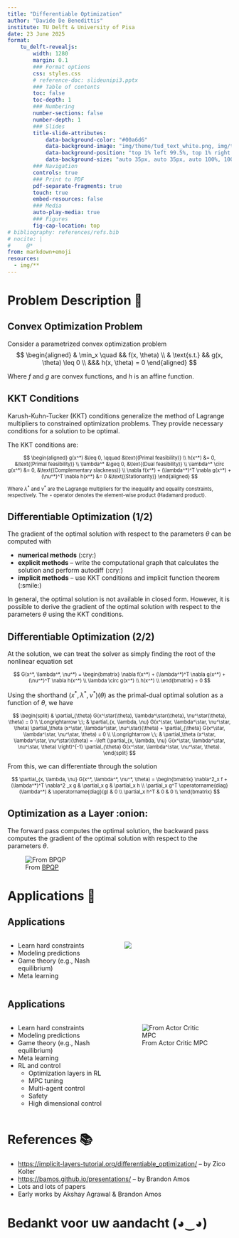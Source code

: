 ```yaml
---
title: "Differentiable Optimization"
author: "Davide De Benedittis"
institute: TU Delft & University of Pisa
date: 23 June 2025
format:
    tu_delft-revealjs:
        width: 1280
        margin: 0.1
        ### Format options
        css: styles.css
        # reference-doc: slideunipi3.pptx
        ### Table of contents
        toc: false
        toc-depth: 1
        ### Numbering
        number-sections: false
        number-depth: 1
        ### Slides
        title-slide-attributes:
            data-background-color: "#00a6d6"
            data-background-image: "img/theme/tud_text_white.png, img/theme/unipi_text_white.webp, img/theme/ducks.png, img/theme/p1.png"
            data-background-position: "top 1% left 99.5%, top 1% right 99.5%, top 0% right 0%, top 0% right 0%"
            data-background-size: "auto 35px, auto 35px, auto 100%, 100% 100%"
        ### Navigation
        controls: true
        ### Print to PDF
        pdf-separate-fragments: true
        touch: true
        embed-resources: false
        ### Media
        auto-play-media: true
        ### Figures
        fig-cap-location: top
# bibliography: references/refs.bib
# nocite: |
#     @*
from: markdown+emoji
resources:
  - img/**
---
```


# Problem Description 📝 {visibility="uncounted"}

## Convex Optimization Problem

Consider a parametrized convex optimization problem
$$
\begin{aligned}
& \min_x \quad && f(x, \theta) \\
& \text{s.t.} && g(x, \theta) \leq 0 \\
&&& h(x, \theta) = 0
\end{aligned}
$$

Where $f$ and $g$ are convex functions, and $h$ is an affine function.

## KKT Conditions

Karush-Kuhn-Tucker (KKT) conditions generalize the method of Lagrange multipliers to constrained optimization problems.
They provide necessary conditions for a solution to be optimal.

The KKT conditions are:

::: {style="font-size: 80%;"}
$$
\begin{aligned}
g(x^*) &\leq 0, \qquad &\text{(Primal feasibility)} \\
h(x^*) &= 0, &\text{(Primal feasibility)} \\
\lambda^* &\geq 0, &\text{(Dual feasibility)} \\
\lambda^* \circ g(x^*) &= 0, &\text{(Complementary slackness)} \\
\nabla f(x^*) + (\lambda^*)^T \nabla g(x^*) + (\nu^*)^T \nabla h(x^*) &= 0 &\text{(Stationarity)}
\end{aligned}
$$
:::

::: {style="font-size: 80%;"}
Where $\lambda^*$ and $\nu^*$ are the Lagrange multipliers for the inequality and equality constraints, respectively.
The $\circ$ operator denotes the element-wise product (Hadamard product).
:::

## Differentiable Optimization (1/2)

The gradient of the optimal solution with respect to the parameters $\theta$ can be computed with

- **numerical methods** (:cry:)
- **explicit methods** -- write the computational graph that calculates the solution and perform autodiff (:cry:)
- **implicit methods** -- use KKT conditions and implicit function theorem (:smile:)

In general, the optimal solution is not available in closed form.
However, it is possible to derive the gradient of the optimal solution with respect to the parameters $\theta$ using the KKT conditions.

## Differentiable Optimization (2/2) {.smaller}

At the solution, we can treat the solver as simply finding the root of the nonlinear equation set

::: {style="font-size: 80%;"}
$$
G(x^*, \lambda^*, \nu^*) = \begin{bmatrix}
\nabla f(x^*) + (\lambda^*)^T \nabla g(x^*) + (\nu^*)^T \nabla h(x^*) \\
\lambda \circ g(x^*) \\
h(x^*) \\
\end{bmatrix} = 0
$$
:::

Using the shorthand $(x^*, \lambda^*, \nu^*)(\theta)$ as the primal-dual optimal solution as a function of $\theta$, we have

::: {style="font-size: 80%;"}
$$
\begin{split}
& \partial_{\theta} G(x^\star(\theta), \lambda^\star(\theta), \nu^\star(\theta), \theta) = 0 \\
\Longrightarrow \;\; & \partial_{x, \lambda, \nu} G(x^\star, \lambda^\star, \nu^\star, \theta) \partial_\theta (x^\star, \lambda^\star, \nu^\star)(\theta) + \partial_{\theta} G(x^\star, \lambda^\star, \nu^\star, \theta) = 0 \\
\Longrightarrow \;\; & \partial_\theta (x^\star, \lambda^\star, \nu^\star)(\theta) = -\left (\partial_{x, \lambda, \nu} G(x^\star, \lambda^\star, \nu^\star, \theta) \right)^{-1} \partial_{\theta} G(x^\star, \lambda^\star, \nu^\star, \theta).
\end{split}
$$
:::

From this, we can differentiate through the solution

::: {style="font-size: 80%;"}
$$
\partial_{x, \lambda, \nu} G(x^*, \lambda^*, \nu^*, \theta) = \begin{bmatrix}
\nabla^2_x f + (\lambda^*)^T \nabla^2 _x g & \partial_x g & \partial_x h \\
\partial_x g^T \operatorname{diag}(\lambda^*) & \operatorname{diag}(g) & 0 \\
\partial_x h^T & 0 & 0 \\
\end{bmatrix}
$$
:::

## Optimization as a Layer :onion:

The forward pass computes the optimal solution, the backward pass computes the gradient of the optimal solution with respect to the parameters $\theta$.

![From [BPQP](https://arxiv.org/pdf/2411.19285)](img/opt_layer.png){fig-align="center"}


# Applications 🚀 {visibility="uncounted"}

## Applications {auto-animate=true}

:::: {.columns}

::: {.column width="50%"}
::: {.incremental}
- Learn hard constraints
- Modeling predictions
- Game theory (e.g., Nash equilibrium)
- Meta learning
:::
:::

::: {.column width="50%"}
![](img/polytope-learning.gif)
:::
::::

## Applications {auto-animate=true}

:::: {.columns}

::: {.column width="50%"}
- Learn hard constraints
- Modeling predictions
- Game theory (e.g., Nash equilibrium)
- Meta learning
- RL and control
  - Optimization layers in RL
  - MPC tuning
  - Multi-agent control
  - Safety
  - High dimensional control
:::

::: {.column width="50%"}
![From Actor Critic MPC](img/ac_mpc.png)
:::
::::

<!-- ## CvxPy Test

Omnidirectional robot go-to-goal task with obstacle avoidance.

```{=html}
<iframe width="1280" height="600" src="img/cvxpy_test.html" title="CvxPy"></iframe>
``` -->

# References 📚 {visibility="uncounted"}

- [https://implicit-layers-tutorial.org/differentiable_optimization/](https://implicit-layers-tutorial.org/differentiable_optimization/) -- by Zico Kolter
- [https://bamos.github.io/presentations/](https://bamos.github.io/presentations/) -- by Brandon Amos
- Lots and lots of papers
- Early works by Akshay Agrawal & Brandon Amos

# Bedankt voor uw aandacht (◕‿◕) {background-color="#00a6d6" background-image="img/theme/tud_text_white.png, img/theme/unipi_text_white.webp, img/theme/p3.png" data-background-size="auto 35px, auto 35px, 100% 100%" data-background-position="99.5% 1%, 0.5% 1%, 50% 50%" visibility="uncounted"}